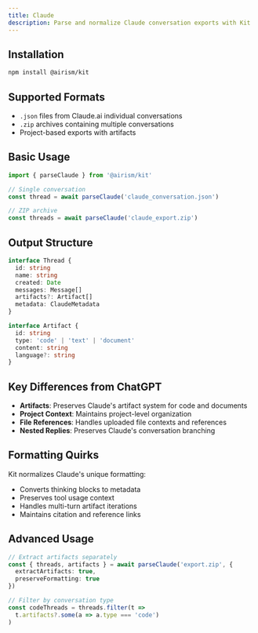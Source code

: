 ```yaml
---
title: Claude
description: Parse and normalize Claude conversation exports with Kit
---
```


## Installation

```bash
npm install @airism/kit
```

## Supported Formats

- `.json` files from Claude.ai individual conversations
- `.zip` archives containing multiple conversations
- Project-based exports with artifacts

## Basic Usage

```ts
import { parseClaude } from '@airism/kit'

// Single conversation
const thread = await parseClaude('claude_conversation.json')

// ZIP archive
const threads = await parseClaude('claude_export.zip')
```

## Output Structure

```ts
interface Thread {
  id: string
  name: string
  created: Date
  messages: Message[]
  artifacts?: Artifact[]
  metadata: ClaudeMetadata
}

interface Artifact {
  id: string
  type: 'code' | 'text' | 'document'
  content: string
  language?: string
}
```

## Key Differences from ChatGPT

- **Artifacts**: Preserves Claude's artifact system for code and documents
- **Project Context**: Maintains project-level organization
- **File References**: Handles uploaded file contexts and references
- **Nested Replies**: Preserves Claude's conversation branching

## Formatting Quirks

Kit normalizes Claude's unique formatting:
- Converts thinking blocks to metadata
- Preserves tool usage context
- Handles multi-turn artifact iterations
- Maintains citation and reference links

## Advanced Usage

```ts
// Extract artifacts separately
const { threads, artifacts } = await parseClaude('export.zip', {
  extractArtifacts: true,
  preserveFormatting: true
})

// Filter by conversation type
const codeThreads = threads.filter(t => 
  t.artifacts?.some(a => a.type === 'code')
)
```